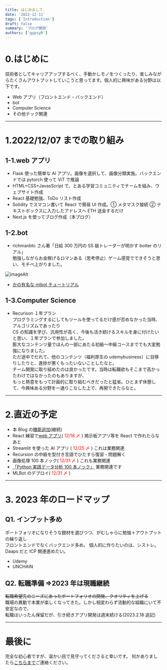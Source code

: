 ```yaml
---
title: はじめまして.
date: '2022-12-11'
tags: ['Introduction']
draft: false
summary: 'ブログ開設'
authors: ['gypsyR']
---
```


# 0.はじめに

技術者としてキャリアアップするべく、手動かしモノをつくったり、楽しみながらたくさんアウトプットしていこうと思ってます。個人的に興味がある分野は以下です。

- Web アプリ（フロントエンド・バックエンド）
- bot
- Computer Science
- その他テック関連

---

# 1.2022/12/07 までの取り組み

## 1-1.web アプリ

- Flask 使った簡単な AI アプリ。画像を選択して、画像分類実施。バックエンドでは pytorch 使って ViT で推論
- HTML+CSS+JavasScript で、とある学習コミュニティでチームを組み、ウェブサイト作成
- React 基礎勉強、ToDo リスト作成
- Solidity でスマコン書いて React で簡易 UI 作成。① メタマスク接続 ② テキストボックスに入力したアドレスへ ETH 送金するだけ
- Next.js を使ってブログ作成（本ブログ）

## 1-2.bot

- richmanbtc さん著「日給 300 万円の SS 級トレーダーが明かす botter のリアル」  
  勉強しながらお金稼げるロマンある（思考停止）ゲーム感覚でできそうと思い、モチベ上がりました。

![imageAlt](https://m.media-amazon.com/images/I/51UJy3wzKbL.jpg 'imageTitle')

- [かの有名な mlbot チュートリアル](https://github.com/richmanbtc/mlbot_tutorial)

## 1-3.Computer Science

- Recurison １年プラン  
  プログラミングするにしてもツールを使ってるだけ感が否めなかった当時、アルゴリズムであったり  
  CS の知識を学び、汎用性が高く、今後も活き続けるスキルを身に付けたいと思い、１年プランで参加しました。  
  膨大なコンテンツ量でほんの一部にあたる初級～中級コースまででも大変勉強になりました。  
  ただ途中でだれて、他のコンテンツ（福利厚生の udemybusiness）に目移りしたりと、進捗が悪くもったいないことしたなと。  
  チーム開発に取り組めたのは良かったです。当時は転職欲もそこまで高かったわけではなかったのもありますが、  
  もっと熱意をもって計画的に取り組むべきだったと猛省。ひとまず休憩して、今興味ある分野を一通りこなした上で、再開できたらなと。

---

# 2.直近の予定

- 本 Blog の[機能追加](https://github.com/ryo-ponsan/dev_blog/issues)(継続)
- React 練習で[web アプリ](https://github.com/ryo-ponsan/share_blog)(<font color="Red"> 12/18 〆</font> )
  掲示板アプリ等を React で作れたらなあと
- Streamlit を使った AI アプリ (<font color="Red"> 12/25 〆</font> )
  これは業務関連
- Recursion の中級を型付き言語でひたすら復習・問題解く
- 画像処理 100 本ノック(<font color="Red"> 12/31 〆</font> ) これも業務関連
- [「Python 実践データ分析 100 本ノック」](https://www.amazon.co.jp/Python-%E5%AE%9F%E8%B7%B5%E3%83%87%E3%83%BC%E3%82%BF%E5%88%86%E6%9E%90-100%E6%9C%AC%E3%83%8E%E3%83%83%E3%82%AF-%E7%AC%AC2%E7%89%88-%E4%B8%8B%E5%B1%B1/dp/479806727X/ref=asc_df_479806727X/?tag=jpgo-22&linkCode=df0&hvadid=588917165958&hvpos=&hvnetw=g&hvrand=18139987998045795285&hvpone=&hvptwo=&hvqmt=&hvdev=c&hvdvcmdl=&hvlocint=&hvlocphy=1009541&hvtargid=pla-1689028698404&psc=1&th=1&psc=1) 業務関連です
- MLBot のデプロイ(<font color="Red"> 12/31 〆</font> )

---

# 3. 2023 年のロードマップ

## Q1. インプット多め

ポートフォリオになりそうな題材を選びつつ、がむしゃらに勉強＋アウトプットの繰り返し  
フロントエンドでなくバックエンド多め。 個人的に作りたいのは、シストレ。Daaps だと ICP 関連進めたい。

- Udemy
- UNCHAIN

## Q2. 転職準備 ⇒2023 年は現職継続

~~転職希望先のニーズにあったポートフォリオの開発、クオリティを上げる~~  
職場の異動で本業が楽しくなってきた。しかし相変わらず流動的な組織にいて不安定なので、  
転職はいったん保留だが、引き続きアプリ開発は週末続ける(2023.2.18 追記)

---

# 最後に

完全な初心者ですが、温かい目で見守ってくださると幸いです。
何かありましたら[こちらまで](https://twitter.com/anderson_Gypsy)ご連絡ください。
